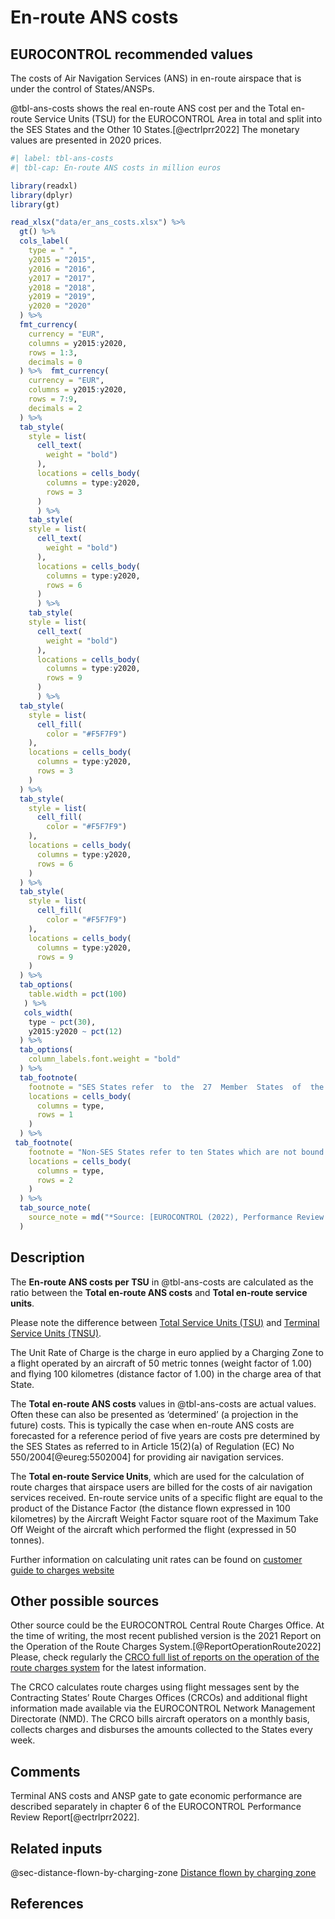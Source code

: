 # En-route ANS costs {#sec-en-route-ans-costs}

## EUROCONTROL recommended values

The costs of Air Navigation Services (ANS) in en-route airspace that is under 
the control of States/ANSPs.

@tbl-ans-costs shows the real en-route ANS cost per and the Total en-route 
Service Units (TSU) for the EUROCONTROL Area in total and split into the SES 
States and the Other 10 States.[@ectrlprr2022] The monetary values are presented in 2020 prices.

```r
#| label: tbl-ans-costs
#| tbl-cap: En-route ANS costs in million euros

library(readxl)
library(dplyr)
library(gt)

read_xlsx("data/er_ans_costs.xlsx") %>% 
  gt() %>% 
  cols_label(
    type = " ",
    y2015 = "2015",
    y2016 = "2016",
    y2017 = "2017",
    y2018 = "2018",
    y2019 = "2019",
    y2020 = "2020"
  ) %>% 
  fmt_currency(
    currency = "EUR",
    columns = y2015:y2020,
    rows = 1:3,
    decimals = 0
  ) %>%  fmt_currency(
    currency = "EUR",
    columns = y2015:y2020,
    rows = 7:9,
    decimals = 2
  ) %>% 
  tab_style(
    style = list(
      cell_text(
        weight = "bold")
      ),
      locations = cells_body(
        columns = type:y2020,
        rows = 3
      )
      ) %>% 
    tab_style(
    style = list(
      cell_text(
        weight = "bold")
      ),
      locations = cells_body(
        columns = type:y2020,
        rows = 6
      )
      ) %>% 
    tab_style(
    style = list(
      cell_text(
        weight = "bold")
      ),
      locations = cells_body(
        columns = type:y2020,
        rows = 9
      )
      ) %>% 
  tab_style(
    style = list(
      cell_fill(
        color = "#F5F7F9")
    ),
    locations = cells_body(
      columns = type:y2020,
      rows = 3
    )
  ) %>% 
  tab_style(
    style = list(
      cell_fill(
        color = "#F5F7F9")
    ),
    locations = cells_body(
      columns = type:y2020,
      rows = 6
    )
  ) %>% 
  tab_style(
    style = list(
      cell_fill(
        color = "#F5F7F9")
    ),
    locations = cells_body(
      columns = type:y2020,
      rows = 9
    )
  ) %>% 
  tab_options(
    table.width = pct(100)
   ) %>% 
   cols_width(
    type ~ pct(30),
    y2015:y2020 ~ pct(12)
  ) %>% 
  tab_options(
    column_labels.font.weight = "bold"
  ) %>% 
  tab_footnote(
    footnote = "SES States refer  to  the  27  Member  States  of  the European  Union  (EU),  plus  Switzerland and Norway",
    locations = cells_body(
      columns = type,
      rows = 1
    )
  ) %>% 
 tab_footnote(
    footnote = "Non‐SES States refer to ten States which are not bound by SES regulations but which were part of the EUROCONTROL Multilateral Route Charges System in 2020 (i.e. Albania, Armenia, Bosnia‐Herzegovina, Georgia, Moldova, North Macedonia, Serbia, Montenegro, United Kingdom and Türkiye)",
    locations = cells_body(
      columns = type,
      rows = 2
    )
  ) %>% 
  tab_source_note(
    source_note = md("*Source: [EUROCONTROL (2022), Performance Review Report (PRR) 2021. Figure 6.2](https://www.eurocontrol.int/publication/performance-review-report-prr-2021)*")
  )
```

## Description

The **En-route ANS costs per TSU**  in @tbl-ans-costs are calculated as the ratio 
between the **Total en-route ANS costs** and **Total en-route service units**.

:::{.callout-note}
Please note the difference between [Total Service Units (TSU)](https://ansperformance.eu/acronym/su/) and [Terminal Service Units (TNSU)](https://ansperformance.eu/acronym/tnsu/).
:::

:::{.callout-note}
The Unit Rate of Charge is the charge in euro applied by a Charging Zone to a 
flight operated by an aircraft of 50 metric tonnes (weight factor of 1.00) and 
flying 100 kilometres (distance factor of 1.00) in the charge area of that State.  
:::

The **Total en-route ANS costs** values in @tbl-ans-costs are actual values. 
Often these can also be presented as ‘determined’ (a projection in the future) 
costs. This is typically the case when en-route ANS costs are forecasted for 
a reference period of five years are costs pre determined by the SES States as
referred to in Article 15(2)(a) of Regulation (EC) No 550/2004[@eureg:5502004]
for providing air navigation services.

The **Total en-route Service Units**, which are used for the calculation of route 
charges that airspace users are billed for the costs of air navigation services 
received. En-route service units of a specific flight are equal to the product of
the Distance Factor (the distance flown expressed in 100 kilometres) by the 
Aircraft Weight Factor square root of the Maximum Take Off Weight of the aircraft
which performed the flight (expressed in 50 tonnes).

:::{.callout-note}
Further information on calculating unit rates can be found on [customer guide to charges website](https://www.eurocontrol.int/publication/customer-guide-route-charges)
:::


## Other possible sources

Other source could be the EUROCONTROL Central Route Charges Office. At the time 
of writing, the most recent published version is the 2021 Report on the Operation of the
Route Charges System.[@ReportOperationRoute2022]
Please, check regularly the [CRCO full list of reports on the operation of the route charges system](https://www.eurocontrol.int/library/search?f%5B0%5D=activity%3A768&f%5B1%5D=topic%3A1159&f%5B2%5D=activity%3A768&f%5B3%5D=topic%3A1159) 
for the latest information.

The CRCO calculates route charges using flight messages sent by the Contracting 
States’ Route Charges Offices (CRCOs) and additional flight information made
available via the EUROCONTROL Network Management Directorate (NMD). The CRCO 
bills aircraft operators on a monthly basis, collects charges and disburses the 
amounts collected to the States every week. 

## Comments

Terminal ANS costs and ANSP gate to gate economic performance are described 
separately in chapter 6 of the EUROCONTROL Performance Review Report[@ectrlprr2022].

## Related inputs

@sec-distance-flown-by-charging-zone [Distance flown by charging zone](#sec-distance-flown-by-charging-zone)

## References
